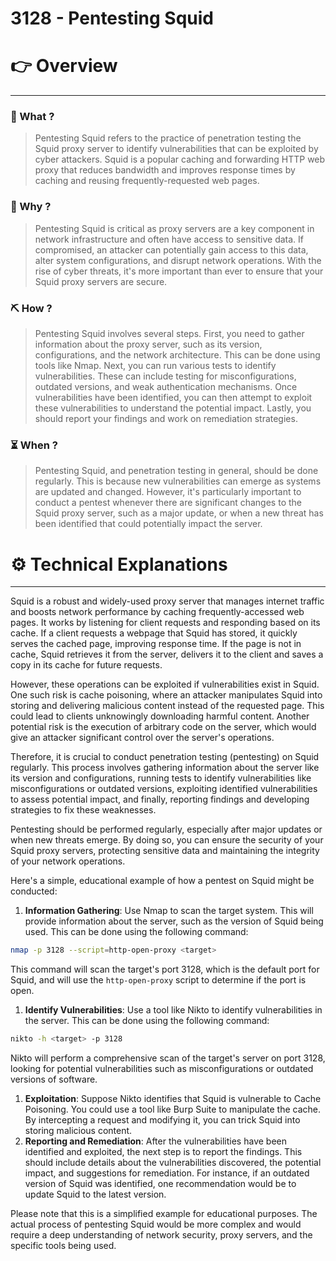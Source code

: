 # 3128 - Pentesting Squid


# 👉 Overview

---

### 👀 What ?

> Pentesting Squid refers to the practice of penetration testing the Squid proxy server to identify vulnerabilities that can be exploited by cyber attackers. Squid is a popular caching and forwarding HTTP web proxy that reduces bandwidth and improves response times by caching and reusing frequently-requested web pages.
> 

### 🧐 Why ?

> Pentesting Squid is critical as proxy servers are a key component in network infrastructure and often have access to sensitive data. If compromised, an attacker can potentially gain access to this data, alter system configurations, and disrupt network operations. With the rise of cyber threats, it's more important than ever to ensure that your Squid proxy servers are secure.
> 

### ⛏️ How ?

> Pentesting Squid involves several steps. First, you need to gather information about the proxy server, such as its version, configurations, and the network architecture. This can be done using tools like Nmap. Next, you can run various tests to identify vulnerabilities. These can include testing for misconfigurations, outdated versions, and weak authentication mechanisms. Once vulnerabilities have been identified, you can then attempt to exploit these vulnerabilities to understand the potential impact. Lastly, you should report your findings and work on remediation strategies.
> 

### ⏳ When ?

> Pentesting Squid, and penetration testing in general, should be done regularly. This is because new vulnerabilities can emerge as systems are updated and changed. However, it's particularly important to conduct a pentest whenever there are significant changes to the Squid proxy server, such as a major update, or when a new threat has been identified that could potentially impact the server.
> 

# ⚙️ Technical Explanations

---

Squid is a robust and widely-used proxy server that manages internet traffic and boosts network performance by caching frequently-accessed web pages. It works by listening for client requests and responding based on its cache. If a client requests a webpage that Squid has stored, it quickly serves the cached page, improving response time. If the page is not in cache, Squid retrieves it from the server, delivers it to the client and saves a copy in its cache for future requests.

However, these operations can be exploited if vulnerabilities exist in Squid. One such risk is cache poisoning, where an attacker manipulates Squid into storing and delivering malicious content instead of the requested page. This could lead to clients unknowingly downloading harmful content. Another potential risk is the execution of arbitrary code on the server, which would give an attacker significant control over the server's operations.

Therefore, it is crucial to conduct penetration testing (pentesting) on Squid regularly. This process involves gathering information about the server like its version and configurations, running tests to identify vulnerabilities like misconfigurations or outdated versions, exploiting identified vulnerabilities to assess potential impact, and finally, reporting findings and developing strategies to fix these weaknesses.

Pentesting should be performed regularly, especially after major updates or when new threats emerge. By doing so, you can ensure the security of your Squid proxy servers, protecting sensitive data and maintaining the integrity of your network operations.

Here's a simple, educational example of how a pentest on Squid might be conducted:

1. **Information Gathering**: Use Nmap to scan the target system. This will provide information about the server, such as the version of Squid being used. This can be done using the following command:

```bash
nmap -p 3128 --script=http-open-proxy <target>

```

This command will scan the target's port 3128, which is the default port for Squid, and will use the `http-open-proxy` script to determine if the port is open.

1. **Identify Vulnerabilities**: Use a tool like Nikto to identify vulnerabilities in the server. This can be done using the following command:

```bash
nikto -h <target> -p 3128

```

Nikto will perform a comprehensive scan of the target's server on port 3128, looking for potential vulnerabilities such as misconfigurations or outdated versions of software.

1. **Exploitation**: Suppose Nikto identifies that Squid is vulnerable to Cache Poisoning. You could use a tool like Burp Suite to manipulate the cache. By intercepting a request and modifying it, you can trick Squid into storing malicious content.
2. **Reporting and Remediation**: After the vulnerabilities have been identified and exploited, the next step is to report the findings. This should include details about the vulnerabilities discovered, the potential impact, and suggestions for remediation. For instance, if an outdated version of Squid was identified, one recommendation would be to update Squid to the latest version.

Please note that this is a simplified example for educational purposes. The actual process of pentesting Squid would be more complex and would require a deep understanding of network security, proxy servers, and the specific tools being used.
